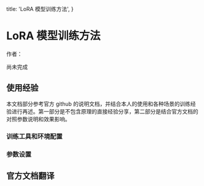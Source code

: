   title: 'LoRA 模型训练方法',
}


# LoRA 模型训练方法

作者：<Authors names="shichen" />

<Note>
  尚未完成
</Note>

## 使用经验


本文档部分参考官方 github 的说明文档，并结合本人的使用和各种场景的训练经验进行再述。第一部分是不包含原理的直接经验分享，第二部分是结合官方文档的对照参数说明和效果影响。




### 训练工具和环境配置




### 参数设置




## 官方文档翻译

